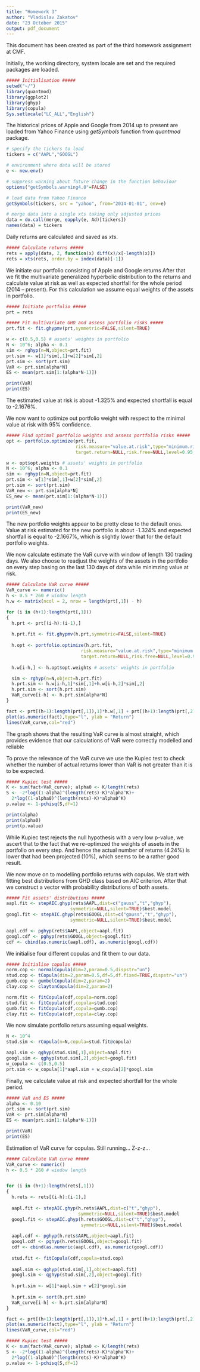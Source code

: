 ```yaml
---
title: "Homework 3"
author: "Vladislav Zakatov"
date: "23 October 2015"
output: pdf_document
---
```


This document has been created as part of the third homework assignment at CMF.

Initially, the working directory, system locale are set and the required packages are loaded.

```r
##### Initialisation #####
setwd("~/")
library(quantmod)
library(ggplot2)
library(ghyp)
library(copula)
Sys.setlocale("LC_ALL","English")
```

The historical prices of Apple and Google from 2014 up to present are loaded from Yahoo Finance using *getSymbols* function from *quantmod* package.

```r
# specify the tickers to load
tickers = c("AAPL","GOOGL") 

# environment where data will be stored
e <- new.env() 

# suppress warning about future change in the function behaviour
options("getSymbols.warning4.0"=FALSE) 

# load data from Yahoo Finance
getSymbols(tickers, src = "yahoo", from="2014-01-01", env=e) 

# merge data into a single xts taking only adjusted prices
data = do.call(merge, eapply(e, Ad)[tickers]) 
names(data) = tickers
```

Daily returns are calculated and saved as *xts*.

```r
##### Calculate returns #####
rets = apply(data, 2, function(x) diff(x)/x[-length(x)])
rets = xts(rets, order.by = index(data)[-1])
```

We initiate our portfolio consisting of Apple and Google returns After that we fit the multivariate generalized hyperbolic distribution to the returns and calculate value at risk as well as expected shortfall for the whole period (2014 -- present). For this calculation we assume equal weights of the assets in portfolio. 

```r
##### Initiate portfolio #####
prt = rets

##### Fit multivariate GHD and assess portfolio risks #####
prt.fit <- fit.ghypmv(prt,symmetric=FALSE,silent=TRUE)

w <- c(0.5,0.5) # assets' weights in portfolio
N <- 10^6; alpha <- 0.1
sim <- rghyp(n=N,object=prt.fit)
prt.sim <- w[1]*sim[,1]+w[2]*sim[,2]
prt.sim <- sort(prt.sim)
VaR <- prt.sim[alpha*N]
ES <- mean(prt.sim[1:(alpha*N-1)])

print(VaR)
print(ES)
```

The estimated value at risk is about -1.325% and expected shortfall is equal to  -2.1676%.

We now want to optimize out portfolio weight with respect to the minimal value at risk with 95% confidence.

```r
##### Find optimal portfolio weights and assess portfolio risks #####
opt <- portfolio.optimize(prt.fit,
                          risk.measure="value.at.risk",type="minimum.risk",
                          target.return=NULL,risk.free=NULL,level=0.95,silent=TRUE)

w <- opt$opt.weights # assets' weights in portfolio
N <- 10^6; alpha <- 0.1
sim <- rghyp(n=N,object=prt.fit)
prt.sim <- w[1]*sim[,1]+w[2]*sim[,2]
prt.sim <- sort(prt.sim)
VaR_new <- prt.sim[alpha*N]
ES_new <- mean(prt.sim[1:(alpha*N-1)])

print(VaR_new)
print(ES_new)
```

The new portfolio weights appear to be pretty close to the default ones. Value at risk estimated for the new portfolio is about -1.324% and expected shortfall is equal to  -2.1667%, which is slightly lower that for the default portfolio weights.

We now calculate estimate the VaR curve with window of length 130 trading days. We also choose to readjust the weights of the assets in the portfolio on every step basing on the last 130 days of data while minimzing value at risk.

```r
##### Calculate VaR curve #####
VaR_curve <- numeric()
h <- 0.5 * 260 # window length
h.w <- matrix(ncol = 2, nrow = length(prt[,1]) - h)

for (i in (h+1):length(prt[,1])) 
{
  h.prt <- prt[(i-h):(i-1),]
  
  h.prt.fit <- fit.ghypmv(h.prt,symmetric=FALSE,silent=TRUE)
  
  h.opt <- portfolio.optimize(h.prt.fit,
                            risk.measure="value.at.risk",type="minimum.risk",
                            target.return=NULL,risk.free=NULL,level=0.95,silent=TRUE)
  
  h.w[i-h,] <- h.opt$opt.weights # assets' weights in portfolio

  sim <- rghyp(n=N,object=h.prt.fit)
  h.prt.sim <- h.w[i-h,1]*sim[,1]+h.w[i-h,2]*sim[,2]
  h.prt.sim <- sort(h.prt.sim)
  VaR_curve[i-h] <- h.prt.sim[alpha*N]
}
```

```r
fact <- prt[(h+1):length(prt[,1]),1]*h.w[,1] + prt[(h+1):length(prt[,2]),2]*h.w[,2]
plot(as.numeric(fact),type="l", ylab = "Return")
lines(VaR_curve,col="red")
```

The graph shows that the resulting VaR curve is almost straight, which provides evidence that our calculations of VaR were correctly modelled and reliable

To prove the relevance of the VaR curve we use the Kupiec test to check whether the number of actual returns lower than VaR is not greater than it is to be expected.

```r
##### Kupiec test #####
K <- sum(fact<VaR_curve); alpha0 <- K/length(rets)
S <- -2*log((1-alpha)^(length(rets)-K)*alpha^K)+
  2*log((1-alpha0)^(length(rets)-K)*alpha0^K)
p.value <- 1-pchisq(S,df=1)

print(alpha)
print(alpha0)
print(p.value)
```

While Kupiec test rejects the null hypothesis with a very low p-value, we ascert that to the fact that we re-optimzed the weights of assets in the portfolio on every step. And hence the actual number of returns (4.24%) is lower that had been projected (10%), which seems to be a rather good result.

We now move on to modelling portfolio returns with copulas. We start with fitting best distributions from GHD class based on AIC criterion. After that we construct a vector with probability distributions of both assets.

```r
##### Fit assets' distributions #####
aapl.fit <- stepAIC.ghyp(rets$AAPL,dist=c("gauss","t","ghyp"),
                        symmetric=NULL,silent=TRUE)$best.model
googl.fit <- stepAIC.ghyp(rets$GOOGL,dist=c("gauss","t","ghyp"),
                        symmetric=NULL,silent=TRUE)$best.model

aapl.cdf <- pghyp(rets$AAPL,object=aapl.fit)
googl.cdf <- pghyp(rets$GOOGL,object=googl.fit)
cdf <- cbind(as.numeric(aapl.cdf), as.numeric(googl.cdf))
```

We initialise four different copulas and fit them to our data.

```r
##### Initialise copulas #####
norm.cop <- normalCopula(dim=2,param=0.5,dispstr="un")
stud.cop <- tCopula(dim=2,param=0.5,df=5,df.fixed=TRUE,dispstr="un")
gumb.cop <- gumbelCopula(dim=2,param=2)
clay.cop <- claytonCopula(dim=2,param=2)

norm.fit <- fitCopula(cdf,copula=norm.cop)
stud.fit <- fitCopula(cdf,copula=stud.cop)
gumb.fit <- fitCopula(cdf,copula=gumb.cop)
clay.fit <- fitCopula(cdf,copula=clay.cop)
```

We now simulate portfolio returs assuming equal weights.

```r
N <- 10^4
stud.sim <- rCopula(n=N,copula=stud.fit@copula)

aapl.sim <- qghyp(stud.sim[,1],object=aapl.fit)
googl.sim <- qghyp(stud.sim[,2],object=googl.fit)
w_copula <- c(0.5,0.5)
prt.sim <- w_copula[1]*aapl.sim + w_copula[2]*googl.sim

```

Finally, we calculate value at risk and expected shortfall for the whole period.

```r
##### VaR and ES #####
alpha <- 0.10
prt.sim <- sort(prt.sim)
VaR <- prt.sim[alpha*N]
ES <- mean(prt.sim[1:(alpha*N-1)])

print(VaR)
print(ES)
```

Estimation of VaR curve for copulas. Still running... Z-z-z...

```r
##### Calculate VaR curve #####
VaR_curve <- numeric()
h <- 0.5 * 260 # window length


for (i in (h+1):length(rets[,1])) 
{
  h.rets <- rets[(i-h):(i-1),]
  
  aapl.fit <- stepAIC.ghyp(h.rets$AAPL,dist=c("t","ghyp"),
                           symmetric=NULL,silent=TRUE)$best.model
  googl.fit <- stepAIC.ghyp(h.rets$GOOGL,dist=c("t","ghyp"),
                            symmetric=NULL,silent=TRUE)$best.model
  
  aapl.cdf <- pghyp(h.rets$AAPL,object=aapl.fit)
  googl.cdf <- pghyp(h.rets$GOOGL,object=googl.fit)
  cdf <- cbind(as.numeric(aapl.cdf), as.numeric(googl.cdf))
  
  stud.fit <- fitCopula(cdf,copula=stud.cop)
  
  aapl.sim <- qghyp(stud.sim[,1],object=aapl.fit)
  googl.sim <- qghyp(stud.sim[,2],object=googl.fit)
  
  h.prt.sim <- w[1]*aapl.sim + w[2]*googl.sim
  
  h.prt.sim <- sort(h.prt.sim)
  VaR_curve[i-h] <- h.prt.sim[alpha*N]
}

fact <- prt[(h+1):length(prt[,1]),1]*h.w[,1] + prt[(h+1):length(prt[,2]),2]*h.w[,2]
plot(as.numeric(fact),type="l", ylab = "Return")
lines(VaR_curve,col="red")

##### Kupiec test #####
K <- sum(fact<VaR_curve); alpha0 <- K/length(rets)
S <- -2*log((1-alpha)^(length(rets)-K)*alpha^K)+
  2*log((1-alpha0)^(length(rets)-K)*alpha0^K)
p.value <- 1-pchisq(S,df=1)
```